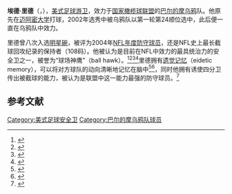 {{Infobox NFL player
|name=埃德·里德
|image=Ed Reed 2008-08-13.jpg
|image_size=200
|alt=
|caption=2008年巴尔的摩乌鸦队训练营中
|currentteam=巴尔的摩乌鸦
|number=20
|position=[[游卫|游卫]]
|birth_date={{Birth date and age|1978|9|11|mf=y}}
|birth_place=[[路易斯安那州|路易斯安那州]][[圣罗斯|圣罗斯]]（St. Rose）
|death_date=
|death_place=
|heightft=5
|heightin=11
|weight=200
|highschool=
|college=[[邁阿密大學_(佛罗里达州)|迈阿密大学]]
|draftyear=2002年
|draftround=1
|draftpick=24
|debutyear=2002年
|debutteam=巴尔的摩乌鸦
|finalteam=
|finalyear=
|pastteams=
* [[巴尔的摩乌鸦|巴尔的摩乌鸦]]（2002年-2012年）
* [[休士頓德州人|休士頓德州人]]（2013年）
* [[紐約噴射機|紐約噴射機]]（2013年）
|status=退役
|highlights=<nowiki></nowiki>
* 8次入选[[明星碗|明星碗]]（2003、2004、2006、2007、2008、2009、2010、2011）
* 8次入选全明星队（2003、2004、2006、2007、2008、2009、2010、2011）
* 美联社NFL年度防守球员（2004）
* [[美联|美联]]年度防守球员（2004）
* 2次NFL年度防守后卫（2004、2008）
* 3次NFL截球次首位（2004、2008、2010）
* 2次NFL截球回攻码数首位（2004、2010)
* NFL最长截球回攻码数（109码）
* 入选Sporting News 2000年代队
* 入选NFL 2000年代队
|statweek=17
|statseason=2011
|statlabel1=[[擒抱|擒抱]]
|statvalue1=548
|statlabel2=[[擒杀|擒杀]]
|statvalue2=6.0
|statlabel3=[[截球|截球]]
|statvalue3=57
|statlabel4=迫使掉球
|statvalue4=11
|nfl=REE192451
|pfr=ReedEd00
}}
'''埃德·里德'''（{{lang-en|Ed Reed}}，{{bd|1978年|9月11日}}），[[美式足球|美式足球]][[游卫|游卫]]，效力于[[国家橄榄球联盟|国家橄榄球联盟]]的[[巴尔的摩乌鸦|巴尔的摩乌鸦]]队。他原先在[[迈阿密大学|迈阿密大学]]打球，2002年选秀中被乌鸦队以第一轮第24顺位选中，此后便一直在乌鸦队中效力。

里德曾八次入选[[明星碗|明星碗]]，被评为2004年[[NFL年度防守球员|NFL年度防守球员]]，还是NFL史上最长截球回攻纪录的保持者（108码）。他被认为是目前在NFL中效力的最具统治力的安全卫之一，被誉为“球场神鹰”（ball hawk）。<ref>{{cite web |last=Wilson |first=Aaron |url=http://ravens.scout.com/2/551522.html |title=Top free safety in the game |work=Scout.com |date=2006-07-31 |accessdate=2008-11-28 |deadurl=yes |archiveurl=https://web.archive.org/web/20071018054655/http://ravens.scout.com/2/551522.html |archivedate=2007-10-18 }}</ref><ref>{{cite news |last=Sando |first=Mike |url=http://sports.espn.go.com/nfl/columns/story?columnist=sando_mike&id=3056627 |title=Five to fear: Manning, Brady, Moss, Smith, Gates |work=Sports.espn.go.com |date=2007-10-07 |accessdate=2008-11-28 |archive-date=2015-07-13 |archive-url=https://web.archive.org/web/20150713041710/http://sports.espn.go.com/nfl/columns/story?columnist=sando_mike&id=3056627 |dead-url=no }}</ref><ref>{{cite news |url=http://sportsillustrated.cnn.com/2005/writers/jeffri_chadiha/08/30/chadiha.safeties/index.html |first=Jeffri |last=Chadiha |title=Top 10 players at the NFL's hottest defensive position |work=Sportsillustrated.cnn.com |date=2005-08-30 |accessdate=2008-11-28 |archive-date=2010-03-05 |archive-url=https://web.archive.org/web/20100305182350/http://sportsillustrated.cnn.com/2005/writers/jeffri_chadiha/08/30/chadiha.safeties/index.html |dead-url=no }}</ref><ref>{{cite web |last=Borges |first=Ron |url=http://www.bostonherald.com/sports/football/patriots/view.bg?articleid=1047753 |title=Belichick: Reed’s a keeper |publisher=Boston Herald website |date= |accessdate=2008-11-28 |archive-date=2008-12-02 |archive-url=https://web.archive.org/web/20081202154252/http://www.bostonherald.com/sports/football/patriots/view.bg?articleid=1047753 |dead-url=no }}</ref>里德拥有[[遗觉记忆|遗觉记忆]]（eidetic memory），可以将对方球队的动向清晰地记忆在脑中<ref>{{cite news |url=http://www.washingtonpost.com/wp-dyn/content/article/2006/08/01/AR2006080101243.html?nav=emailpage |title=Reed Is Determined To Outsmart Rivals |work=Washington Post website |date=2006-08-01 |accessdate=2008-11-28 |first=Camille |last=Powell |archive-date=2018-09-14 |archive-url=https://web.archive.org/web/20180914022741/http://www.washingtonpost.com/wp-dyn/content/article/2006/08/01/AR2006080101243.html?nav=emailpage |dead-url=no }}</ref><ref>{{cite news |last=Hensley |first=Jamison |url=http://www.usatoday.com/sports/football/nfl/2005-07-06-sw-spotlight-db_x.htm |title=Spotlight on defensive backs |publisher=USA Today website |date=2005-07-06 |accessdate=2008-11-28 |archive-date=2009-10-10 |archive-url=https://web.archive.org/web/20091010224439/http://www.usatoday.com/sports/football/nfl/2005-07-06-sw-spotlight-db_x.htm |dead-url=no }}</ref>，同时他拥有诱使四分卫传出被截球的能力，被认为是联盟中这一能力最强的防守球员。<ref>{{cite web |last=Prisco |first=Pete |url=http://www.sportsline.com/nfl/story/8805736 |title=Secondary deceivers: Reed, Bailey best at sucking in QBs |work=Sportsline.com |date=2005-09-04 |accessdate=2008-11-28 |deadurl=yes |archiveurl=https://web.archive.org/web/20081201091509/http://www.sportsline.com/nfl/story/8805736 |archivedate=2008-12-01 }}</ref>

== 参考文献 ==
{{reflist}}

{{NFL2000s}}

{{Authority control}}
{{DEFAULTSORT:Reed, Ed}}
[[Category:美式足球安全卫|Category:美式足球安全卫]]
[[Category:巴尔的摩乌鸦队球员|Category:巴尔的摩乌鸦队球员]]